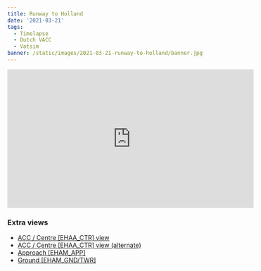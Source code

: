 ```yaml
---
title: Runway to Holland
date: '2021-03-21'
tags:
  - Timelapse
  - Dutch VACC
  - Vatsim
banner: /static/images/2021-03-21-runway-to-holland/banner.jpg
---
```


<iframe width="560" height="315" src="https://www.youtube-nocookie.com/embed/-t4lWg_Hq0o" title="YouTube video player" frameborder="0" allow="accelerometer; autoplay; clipboard-write; encrypted-media; gyroscope; picture-in-picture" allowfullscreen></iframe>

### Extra views
- [ACC / Centre [EHAA_CTR] view](https://youtu.be/GBZLPYlEiTs​)
- [ACC / Centre [EHAA_CTR] view (alternate)](https://youtu.be/gIdqgLta26o​)
- [Approach [EHAM_APP]](https://youtu.be/7PAtwzlACTI​)
- [Ground [EHAM_GND/TWR]](https://youtu.be/ltjCI47EFbo​)